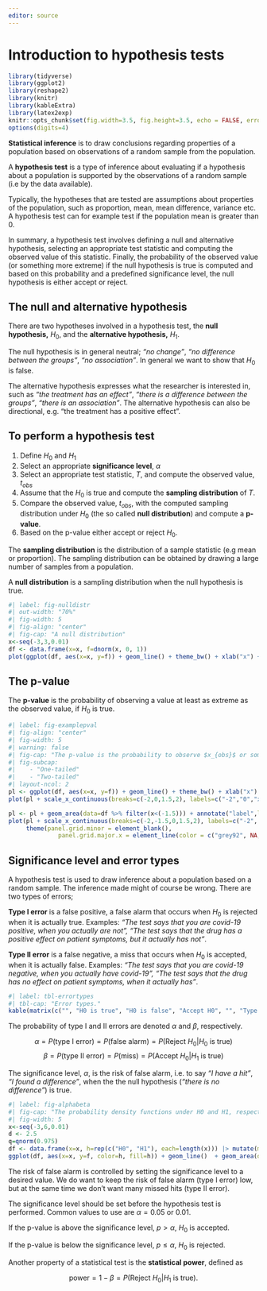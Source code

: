 ```yaml
---
editor: source
---
```


# Introduction to hypothesis tests

```r
library(tidyverse)
library(ggplot2)
library(reshape2)
library(knitr)
library(kableExtra)
library(latex2exp)
knitr::opts_chunk$set(fig.width=3.5, fig.height=3.5, echo = FALSE, error=FALSE, warnings=FALSE, dpi=600, fig.path = "Rfigures/infe_")
options(digits=4)
```
**Statistical inference** is to draw conclusions regarding properties of a population based on observations of a random sample from the population.

A **hypothesis test** is a type of inference about evaluating if a hypothesis about a population is supported by the observations of a random sample (i.e by the data available).

Typically, the hypotheses that are tested are assumptions about properties of the population, such as proportion, mean, mean difference, variance etc. A hypothesis test can for example test if the population mean is greater than 0.

In summary, a hypothesis test involves defining a null and alternative hypothesis, selecting an appropriate test statistic and computing the observed value of this statistic. Finally, the probability of the observed value (or something more extreme) if the null hypothesis is true is computed and based on this probability and a predefined significance level, the null hypothesis is either accept or reject.

## The null and alternative hypothesis

There are two hypotheses involved in a hypothesis test, the **null hypothesis,** $H_0$, and the **alternative hypothesis,** $H_1$.

The null hypothesis is in general neutral; *"no change"*, *"no difference between the groups"*, *"no association"*. In general we want to show that $H_0$ is false.

The alternative hypothesis expresses what the researcher is interested in, such as *"the treatment has an effect"*, *"there is a difference between the groups"*, *"there is an association"*. The alternative hypothesis can also be directional, e.g. "the treatment has a positive effect".

<!-- A hypothesis test try to answer the question *with the observed data, is there reason to believe that the null hypothesis is false?*. This question is answered by assuming that the null hypothesis is true and computing the probability of our observation or something more extreme. -->

## To perform a hypothesis test

1.  Define $H_0$ and $H_1$
2.  Select an appropriate **significance level**, $\alpha$
3.  Select an appropriate test statistic, $T$, and compute the observed value, $t_{obs}$
4.  Assume that the $H_0$ is true and compute the **sampling distribution** of $T$.
5.  Compare the observed value, $t_{obs}$, with the computed sampling distribution under $H_0$ (the so called **null distribution**) and compute a **p-value**.
6.  Based on the p-value either accept or reject $H_0$.

The **sampling distribution** is the distribution of a sample statistic (e.g mean or proportion). The sampling distribution can be obtained by drawing a large number of samples from a population.

A **null distribution** is a sampling distribution when the null hypothesis is true.

```r
#| label: fig-nulldistr
#| out-width: "70%"
#| fig-width: 5
#| fig-align: "center"
#| fig-cap: "A null distribution"
x<-seq(-3,3,0.01)
df <- data.frame(x=x, f=dnorm(x, 0, 1))
plot(ggplot(df, aes(x=x, y=f)) + geom_line() + theme_bw() + xlab("x") + ylab("f(x)"))
```

## The p-value

The **p-value** is the probability of observing a value at least as extreme as the observed value, if $H_0$ is true.

```r
#| label: fig-examplepval
#| fig-align: "center"
#| fig-width: 5
#| warning: false
#| fig-cap: "The p-value is the probability to observe $x_{obs}$ or something more extreme, if the null hypothesis is true. The p-value is illustrated for a one-tailed test (left) and for a two-tailed test (right)."
#| fig-subcap:
#|    - "One-tailed"
#|    - "Two-tailed"
#| layout-ncol: 2
pl <- ggplot(df, aes(x=x, y=f)) + geom_line() + theme_bw() + xlab("x") + ylab("f(x)") + geom_area(data=df %>% filter(x>1.5)) + annotate("label",label=TeX("P(X$\\geq$$x_{obs}$)"), x=1.8, y=0.11, hjust=0)
plot(pl + scale_x_continuous(breaks=c(-2,0,1.5,2), labels=c("-2","0","xobs", "2")) + theme(panel.grid.minor = element_blank(), panel.grid.major.x = element_line(color = c("grey92", "grey92", NA, "grey92"))))

pl <- pl + geom_area(data=df %>% filter(x<(-1.5))) + annotate("label",label=TeX("P(X$\\leq$$-x_{obs}$)"), x=-1.8, y=0.11, hjust=1)
plot(pl + scale_x_continuous(breaks=c(-2,-1.5,0,1.5,2), labels=c("-2", "-xobs","0","xobs", "2")) +
     theme(panel.grid.minor = element_blank(),
              panel.grid.major.x = element_line(color = c("grey92", NA, "grey92", NA, "grey92"))))
```


## Significance level and error types {#sec-errortype}

A hypothesis test is used to draw inference about a population based on a random sample. The inference made might of course be wrong. There are two types of errors;

**Type I error** is a false positive, a false alarm that occurs when $H_0$ is rejected when it is actually true. Examples: *"The test says that you are covid-19 positive, when you actually are not", "The test says that the drug has a positive effect on patient symptoms, but it actually has not"*.

**Type II error** is a false negative, a miss that occurs when $H_0$ is accepted, when it is actually false. Examples: *"The test says that you are covid-19 negative, when you actually have covid-19", "The test says that the drug has no effect on patient symptoms, when it actually has"*.

```r
#| label: tbl-errortypes
#| tbl-cap: "Error types."
kable(matrix(c("", "H0 is true", "H0 is false", "Accept H0", "", "Type II error, miss", "Reject H0", "Type I error, false alarm", ""), byrow=F, ncol=3)) %>% kable_styling(full_width = FALSE, bootstrap_options = "bordered", position="center")
```

The probability of type I and II errors are denoted $\alpha$ and $\beta$, respectively.


$$\alpha = P(\textrm{type I error}) = P(\textrm{false alarm}) = P(\textrm{Reject }H_0|H_0 \textrm{ is true})$$
$$\beta = P(\textrm{type II error}) = P(\textrm{miss}) = P(\textrm{Accept }H_0|H_1 \textrm{ is true})$$

The significance level, $\alpha$, is the risk of false alarm, i.e. to say *"I have a hit"*, *"I found a difference"*, when the the null hypothesis (*"there is no difference"*) is true.

```r
#| label: fig-alphabeta
#| fig-cap: "The probability density functions under H0 and H1, respectively. The probability  of type I error ($\\alpha$) and type II error ($\\beta$) are indicated."
#| fig-width: 5
x<-seq(-3,6,0.01)
d <- 2.5
q=qnorm(0.975)
df <- data.frame(x=x, h=rep(c("H0", "H1"), each=length(x))) |> mutate(m=c(H0=0, H1=d)[h], f=dnorm(x, m, 1))
ggplot(df, aes(x=x, y=f, color=h, fill=h)) + geom_line()  + geom_area(data=df %>% filter(x>q, h=="H0"), alpha=0.5)  + geom_area(data=df %>% filter(x<q, h=="H1"), alpha=0.5) + xlab("x") + ylab("f(x)") + theme_bw() + scale_color_manual("", guide="none", values=c("black", "orange")) + scale_fill_manual("", guide="none", values=c("black", "orange")) + annotate("label", x=d+1, y=dnorm(1,0,1), label="H1", color="orange") + annotate("label", x=-1, y=dnorm(1,0,1), label="H0", color="black") + annotate("label", x=2.2, y=0.02, label="alpha", parse=TRUE) + annotate("label", x=1.2, y=0.08, label="beta", parse=TRUE, color="orange")
```

The risk of false alarm is controlled by setting the significance level to a desired value. We do want to keep the risk of false alarm (type I error) low, but at the same time we don't want many missed hits (type II error).

The significance level should be set before the hypothesis test is performed. Common values to use are $\alpha=0.05$ or 0.01.

If the p-value is above the significance level, $p>\alpha$, $H_0$ is accepted.

If the p-value is below the significance level, $p \leq \alpha$, $H_0$ is rejected.

Another property of a statistical test is the **statistical power**, defined as

$$\textrm{power} = 1 - \beta = P(\textrm{Reject }H_0 | H_1\textrm{ is true}).$$

